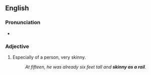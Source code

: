 ==English==

===Pronunciation===
* {{audio|En-au-skinny as a rail.ogg|Audio (AU)|lang=en}}

===Adjective===
{{en-adj|-}}

# {{lb|en|simile|colloquial}} Especially of a person, very skinny.
#: ''At fifteen, he was already six feet tall and '''skinny as a rail'''.''